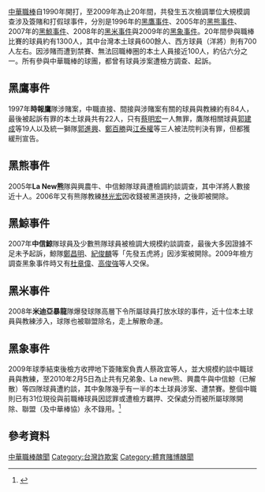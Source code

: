 [[中華職棒|中華職棒]]自1990年開打，至2009年為止20年間，共發生五次檢調單位大規模調查涉及簽賭和打假球事件，分別是1996年的[[1996年中華職棒假球事件|黑鷹事件]]、2005年的[[2005年中華職棒假球事件|黑熊事件]]、2007年的[[2007年中華職棒假球事件|黑鯨事件]]、2008年的[[2008年中華職棒假球事件|黑米事件]]與2009年的[[2009年中華職棒假球事件|黑象事件]]。20年間參與職棒比賽的球員約有1300人，其中台灣本土球員600餘人、西方球員（洋將）則有700人左右。因涉賭而遭到禁賽、無法回職棒圈的本土人員接近100人，約佔六分之一。所有參與中華職棒的球團，都曾有球員涉案遭檢方調查、起訴。

==黑鷹事件==
{{main|1996年中華職棒假球事件}}
1997年'''時報鷹'''隊涉賭案，中職直接、間接與涉賭案有關的球員與教練約有84人，最後被起訴有罪的本土球員共有22人，只有[[蔡明宏|蔡明宏]]一人無罪，鷹隊相關球員[[郭建成|郭建成]]等19人以及統一獅隊[[郭進興|郭進興]]、[[鄭百勝|鄭百勝]]與[[江泰權|江泰權]]等三人被法院判決有罪，但都獲緩刑宣告。

==黑熊事件==
{{main|2005年中華職棒假球事件}}
2005年'''La New熊'''隊與興農牛、中信鯨隊球員遭檢調約談調查，其中洋將人數接近十人。2006年又有熊隊教練[[林光宏|林光宏]]因收錢被黑道挾持，之後即被開除。

==黑鯨事件==
{{main|2007年中華職棒假球事件}}
2007年'''中信鯨'''隊球員及少數熊隊球員被檢調大規模約談調查，最後大多因證據不足未予起訴，鯨隊[[鄭昌明|鄭昌明]]、[[紀俊麟|紀俊麟]]等「先發五虎將」因涉案被開除。2009年檢方調查黑象事件時又有[[杜章偉|杜章偉]]、[[高俊強|高俊強]]等人交保。

==黑米事件==
{{main|2008年中華職棒假球事件}}
2008年'''米迪亞暴龍'''隊爆發球隊高層下令所屬球員打放水球的事件，近十位本土球員與教練涉入，球隊也被聯盟除名，走上解散命運。

==黑象事件==
{{main|2009年中華職棒假球事件}}
2009年球季結束後檢方收押地下簽賭案負責人蔡政宜等人，並大規模約談中職球員與教練，至2010年2月5日為止共有兄弟象、La new熊、興農牛與中信鯨（已解散）等四隊球員遭約談，其中象隊幾乎有一半的本土球員涉案、遭禁賽。整個中職則已有31位現役與前職棒球員因認罪或遭檢方羈押、交保處分而被所屬球隊開除、聯盟（及中華棒協）永不錄用。<ref>{{cite news | author=黃麗華 | title=涉賭本土球員 高達六分之一 | url=http://udn.com/NEWS/SPORTS/SPO/5354286.shtml | publisher=聯合晚報 | date=2010-01-08 | accessdate=2009-01-08 | archive-date=2012-07-19 | archive-url=https://archive.is/20120719025435/http://udn.com/NEWS/SPORTS/SPO/5354286.shtml | dead-url=no }}</ref>

==參考資料==
{{reflist}}


[[Category:中華職棒醜聞|]]
[[Category:台灣詐欺案|Category:台灣詐欺案]]
[[Category:體育賭博醜聞|Category:體育賭博醜聞]]